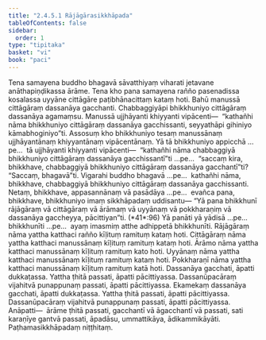 ```yaml
---
title: "2.4.5.1 Rājāgārasikkhāpada"
tableOfContents: false
sidebar:
  order: 1
type: "tipitaka"
basket: "vi"
book: "paci"
---
```



<DynamicBreadcrumb />

<Division number="977" book="paci" bookNo="2" page="391">

<Paragraph number="2990" book="paci">
Tena samayena buddho bhagavā sāvatthiyaṃ viharati jetavane anāthapiṇḍikassa ārāme. Tena kho pana samayena rañño pasenadissa kosalassa uyyāne cittāgāre paṭibhānacittaṃ kataṃ hoti. Bahū manussā cittāgāraṃ dassanāya gacchanti. Chabbaggiyāpi bhikkhuniyo cittāgāraṃ dassanāya agamaṃsu. Manussā ujjhāyanti khiyyanti vipācenti—  “kathañhi nāma bhikkhuniyo cittāgāraṃ dassanāya gacchissanti, seyyathāpi gihiniyo kāmabhoginiyo”ti.
</Paragraph>

<Paragraph number="2991" book="paci">
Assosuṃ kho bhikkhuniyo tesaṃ manussānaṃ ujjhāyantānaṃ khiyyantānaṃ vipācentānaṃ. Yā tā bhikkhuniyo appicchā …pe…  tā ujjhāyanti khiyyanti vipācenti—  “kathañhi nāma chabbaggiyā bhikkhuniyo cittāgāraṃ dassanāya gacchissantī”ti …pe…  “saccaṃ kira, bhikkhave, chabbaggiyā bhikkhuniyo cittāgāraṃ dassanāya gacchantī”ti? “Saccaṃ, bhagavā”ti. Vigarahi buddho bhagavā …pe…  kathañhi nāma, bhikkhave, chabbaggiyā bhikkhuniyo cittāgāraṃ dassanāya gacchissanti. Netaṃ, bhikkhave, appasannānaṃ vā pasādāya …pe…  evañca pana, bhikkhave, bhikkhuniyo imaṃ sikkhāpadaṃ uddisantu—
</Paragraph>

</Division>
<Division number="978" book="paci" bookNo="2" page="392">

<Paragraph number="2992" book="paci">
<Emphasis>“Yā pana bhikkhunī rājāgāraṃ vā cittāgāraṃ vā ārāmaṃ vā uyyānaṃ vā pokkharaṇiṃ vā dassanāya gaccheyya, pācittiyan”</Emphasis>ti. (*41*:<Emphasis>96</Emphasis>)
</Paragraph>

</Division>
<Division number="979" book="paci" bookNo="2" page="392">

<Paragraph number="2993" book="paci">
<Emphasis>Yā panā</Emphasis>ti yā yādisā …pe…  <Emphasis>bhikkhunī</Emphasis>ti …pe…  ayaṃ imasmiṃ atthe adhippetā bhikkhunīti.
</Paragraph>

<Paragraph number="2994" book="paci">
<Emphasis>Rājāgāraṃ</Emphasis> nāma yattha katthaci rañño kīḷituṃ ramituṃ kataṃ hoti.
</Paragraph>

<Paragraph number="2995" book="paci">
<Emphasis>Cittāgāraṃ</Emphasis> nāma yattha katthaci manussānaṃ kīḷituṃ ramituṃ kataṃ hoti.
</Paragraph>

<Paragraph number="2996" book="paci">
<Emphasis>Ārāmo</Emphasis> nāma yattha katthaci manussānaṃ kīḷituṃ ramituṃ kato hoti.
</Paragraph>

<Paragraph number="2997" book="paci">
<Emphasis>Uyyānaṃ</Emphasis> nāma yattha katthaci manussānaṃ kīḷituṃ ramituṃ kataṃ hoti.
</Paragraph>

<Paragraph number="2998" book="paci">
<Emphasis>Pokkharaṇī</Emphasis> nāma yattha katthaci manussānaṃ kīḷituṃ ramituṃ katā hoti.
</Paragraph>

</Division>
<Division number="980" book="paci" bookNo="2" page="392">

<Paragraph number="2999" book="paci">
Dassanāya gacchati, āpatti dukkaṭassa. Yattha ṭhitā passati, āpatti pācittiyassa. Dassanūpacāraṃ vijahitvā punappunaṃ passati, āpatti pācittiyassa. Ekamekaṃ dassanāya gacchati, āpatti dukkaṭassa. Yattha ṭhitā passati, āpatti pācittiyassa. Dassanūpacāraṃ vijahitvā punappunaṃ passati, āpatti pācittiyassa.
</Paragraph>

</Division>
<Division number="981" book="paci" bookNo="2" page="393">

<Paragraph number="3000" book="paci">
Anāpatti—  ārāme ṭhitā passati, gacchantī vā āgacchantī vā passati, sati karaṇīye gantvā passati, āpadāsu, ummattikāya, ādikammikāyāti.

</Paragraph>
</Division>

<Paragraph number="3001" type="center" book="paci">
Paṭhamasikkhāpadaṃ niṭṭhitaṃ.
</Paragraph>